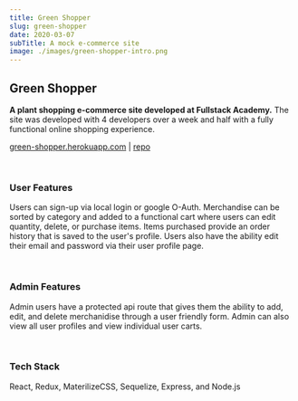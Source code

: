 ```yaml
---
title: Green Shopper
slug: green-shopper
date: 2020-03-07
subTitle: A mock e-commerce site
image: ./images/green-shopper-intro.png
---
```


## Green Shopper

**A plant shopping e-commerce site developed at Fullstack Academy.** The site was developed with 4 developers over a week and half with a fully functional online shopping experience.

[green-shopper.herokuapp.com](https://green-shopper.herokuapp.com/) | [repo](https://github.com/Green-Shopper/GreenShopper)

<br />

### User Features

Users can sign-up via local login or google O-Auth. Merchandise can be sorted by category and added to a functional cart where users can edit quantity, delete, or purchase items. Items purchased provide an order history that is saved to the user's profile. Users also have the ability edit their email and password via their user profile page.

<br />

### Admin Features

Admin users have a protected api route that gives them the ability to add, edit, and delete merchanidise through a user friendly form. Admin can also view all user profiles and view individual user carts.

<br />

### Tech Stack

React, Redux, MaterilizeCSS, Sequelize, Express, and Node.js
